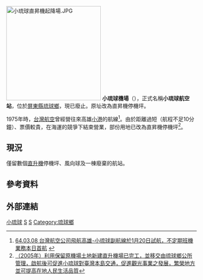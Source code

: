 {{coord|22|20|59.55|N|120|22|33.31|E|format=dms|display=title}}
[[File:小琉球直昇機起降場.JPG|250px]]
'''小琉球機場'''（{{airport codes||RCLC}}），正式名稱'''小琉球航空站'''，位於[[屏東縣|屏東縣]][[琉球鄉|琉球鄉]]，現已廢止。原址改為直昇機停機坪。

1975年時，[[台灣航空|台灣航空]]曾經營往來高雄[[小港區|小港]]的航線<ref>[http://www.kia.gov.tw/airport/important.asp 64.03.08 台灣航空公司飛航高雄-小琉球副航線於1月20日試航，不定期班機業務本日首航] {{webarchive|url=https://web.archive.org/web/20081219130748/http://www.kia.gov.tw/airport/important.asp |date=2008-12-19 }}</ref>。由於距離過短（航程不足10分鐘）、票價較貴，在海運的競爭下結束營業，部份用地已改為直昇機停機坪<ref>[http://www.gio.gov.tw/info/94roc/context/Ch18/180113.htm （2005年）利用保留原機場土地新建直升機場已完工，並移交由琉球鄉公所管理，啟航後可促進小琉球對臺灣本島交通，促進觀光事業之發展，繁榮地方並可提高在地人民生活品質]{{dead link|date=2017年12月 |bot=InternetArchiveBot |fix-attempted=yes }}</ref>。

==現況==
僅留數個[[直升機|直升機]]停機坪、風向球及一棟廢棄的航站。

==參考資料==
<references />

== 外部連結 ==

{{屏東縣琉球鄉}}
{{台灣機場}}

{{Airport-stub}}

[[Category:台灣機場|小琉球]]
[[Category:屏東縣歷史|S]]
[[Category:台灣航空史|S]]
[[Category:琉球鄉|Category:琉球鄉]]